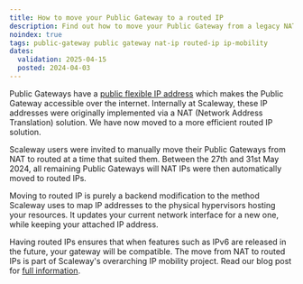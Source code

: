 ```yaml
---
title: How to move your Public Gateway to a routed IP
description: Find out how to move your Public Gateway from a legacy NAT IP addressing solution, to a routed IP solution, compatible with Scaleway's IP mobility project and features.
noindex: true
tags: public-gateway public gateway nat-ip routed-ip ip-mobility
dates:
  validation: 2025-04-15
  posted: 2024-04-03
---
```


Public Gateways have a [public flexible IP address](/public-gateways/concepts/#flexible-ip) which makes the Public Gateway accessible over the internet. Internally at Scaleway, these IP addresses were originally implemented via a NAT (Network Address Translation) solution. We have now moved to a more efficient routed IP solution. 

Scaleway users were invited to manually move their Public Gateways from NAT to routed at a time that suited them. Between the 27th and 31st May 2024, all remaining Public Gateways will NAT IPs were then automatically moved to routed IPs.  

Moving to routed IP is purely a backend modification to the method Scaleway uses to map IP addresses to the physical hypervisors hosting your resources. It updates your current network interface for a new one, while keeping your attached IP address.

Having routed IPs ensures that when features such as IPv6 are released in the future, your gateway will be compatible. The move from NAT to routed IPs is part of Scaleway's overarching IP mobility project. Read our blog post for [full information](https://www.scaleway.com/en/blog/ip-mobility-removing-nat/).


